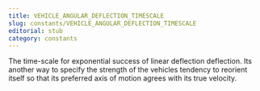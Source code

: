 ```yaml
---
title: VEHICLE_ANGULAR_DEFLECTION_TIMESCALE
slug: constants/VEHICLE_ANGULAR_DEFLECTION_TIMESCALE
editorial: stub
category: constants
---
```


<LSLConstant name="VEHICLE_ANGULAR_DEFLECTION_TIMESCALE"/>

The time-scale for exponential success of linear deflection deflection. Its another way to specify the strength of the vehicles tendency to reorient itself so that its preferred axis of motion agrees with its true velocity.
